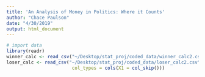 ```yaml
---
title: 'An Analysis of Money in Politics: Where it Counts'
author: "Chace Paulson"
date: "4/30/2019"
output: html_document
---
```


```r
# import data 
library(readr)
winner_calc <- read_csv("~/Desktop/stat_proj/coded_data/winner_calc2.csv", col_types = cols(X1 = col_skip()))
loser_calc <- read_csv("~/Desktop/stat_proj/coded_data/loser_calc2.csv", 
                        col_types = cols(X1 = col_skip()))
```
